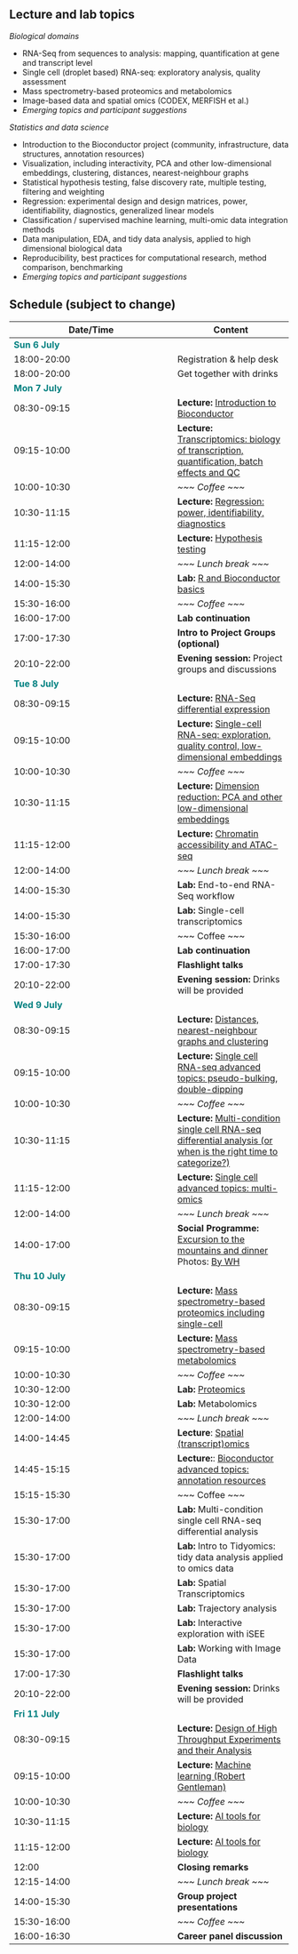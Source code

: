 ## Lecture and lab topics

*Biological domains*

-   RNA-Seq from sequences to analysis: mapping, quantification at gene and transcript level
-   Single cell (droplet based) RNA-seq: exploratory analysis, quality assessment
-   Mass spectrometry-based proteomics and metabolomics
-   Image-based data and spatial omics (CODEX, MERFISH et al.)
-   *Emerging topics and participant suggestions*

*Statistics and data science*

-   Introduction to the Bioconductor project (community, infrastructure, data structures, annotation resources)
-   Visualization, including interactivity, PCA and other low-dimensional embeddings, clustering, distances, nearest-neighbour graphs
-   Statistical hypothesis testing, false discovery rate, multiple testing, filtering and weighting
-   Regression: experimental design and design matrices, power, identifiability, diagnostics, generalized linear models
-   Classification / supervised machine learning, multi-omic data integration methods
-   Data manipulation, EDA, and tidy data analysis, applied to high dimensional biological data
-   Reproducibility, best practices for computational research, method comparison, benchmarking
-   *Emerging topics and participant suggestions*

## Schedule (subject to change)

| Date/Time                                 | Content                                                                                                                                      |
|------------------------------------------|------------------------------|
| <font color="teal">**Sun 6 July**</font>  |                                                                                                                                              |
| 18:00-20:00                               | Registration & help desk                                                                                                                     |
| 18:00-20:00                               | Get together with drinks                                                                                                                     |
| <font color="teal">**Mon 7 July**</font>  |                                                                                                                                              |
| 08:30-09:15                               | **Lecture:** [Introduction to Bioconductor](lectures/day1.qmd#intro)                                                                                                     |
| 09:15-10:00                               | **Lecture:** [Transcriptomics: biology of transcription, quantification, batch effects and QC](lectures/day1.qmd#transcriptomics)                                      |
| 10:00-10:30                               | *\~\~\~ Coffee \~\~\~*                                                                                                                       |
| 10:30-11:15                               | **Lecture:** [Regression: power, identifiability, diagnostics](lectures/day1.qmd#Regression)                                                                                 |
| 11:15-12:00                               | **Lecture:** [Hypothesis testing](lectures/day1.qmd#HT)                                                                                                               |
| 12:00-14:00                               | *\~\~\~ Lunch break \~\~\~*                                                                                                                  |
| 14:00-15:30                               | **Lab:** [R and Bioconductor basics](lab/1_intro-to-r-bioc.qmd#r-and-bioconductor-basics)                                                                                                           |
| 15:30-16:00                               | *\~\~\~ Coffee \~\~\~*                                                                                                                       |
| 16:00-17:00                               | **Lab continuation**                                                                                                                         |
| 17:00-17:30                               | **Intro to Project Groups (optional)**                                                                                                       |
| 20:10-22:00                               | **Evening session:** Project groups and discussions                                                                                          |
| <font color="teal">**Tue 8 July**</font>  |                                                                                                                                              |
| 08:30-09:15                               | **Lecture:** [RNA-Seq differential expression](lectures/day2.qmd#DE)                                                                                                  |
| 09:15-10:00                               | **Lecture:** [Single-cell RNA-seq: exploration, quality control, low-dimensional embeddings](lectures/day2.qmd#sceRNA)                                                    |
| 10:00-10:30                               | *\~\~\~ Coffee \~\~\~*                                                                                                                       |
| 10:30-11:15                               | **Lecture:** [Dimension reduction: PCA and other low-dimensional embeddings](lectures/day2.qmd#Dim-red)                                                                     |
| 11:15-12:00                               | **Lecture:** [Chromatin accessibility and ATAC-seq](lectures/day2.qmd#ATAC)                                                                                             |
| 12:00-14:00                               | *\~\~\~ Lunch break \~\~\~*                                                                                                                  |
| 14:00-15:30                               | **Lab:** End-to-end RNA-Seq workflow                                                                                                         |
| 14:00-15:30                               | **Lab:** Single-cell transcriptomics                                                                                                         |
| 15:30-16:00                               | \~\~\~ Coffee \~\~\~                                                                                                                         |
| 16:00-17:00                               | **Lab continuation**                                                                                                                         |
| 17:00-17:30                               | **Flashlight talks**                                                                                                                         |
| 20:10-22:00                               | **Evening session:** Drinks will be provided                                                                                                 |
| <font color="teal">**Wed 9 July**</font>  |                                                                                                                                              |
| 08:30-09:15                               | **Lecture:** [Distances, nearest-neighbour graphs and clustering](lectures/day3.qmd#NNG)                                                                              |
| 09:15-10:00                               | **Lecture:** [Single cell RNA-seq advanced topics: pseudo-bulking, double-dipping](lectures/day3.qmd#scRNA-adv)                                                            |
| 10:00-10:30                               | *\~\~\~ Coffee \~\~\~*                                                                                                                       |
| 10:30-11:15                               | **Lecture:** [Multi-condition single cell RNA-seq differential analysis (or when is the right time to categorize?)](lectures/day3.qmd#scRNA-DEA)                        |
| 11:15-12:00                               | **Lecture:** [Single cell advanced topics: multi-omics](lectures/day3.qmd#scRNA-adv2)                                                                                        |
| 12:00-14:00                               | *\~\~\~ Lunch break \~\~\~*                                                                                                                  |
| 14:00-17:00                               | **Social Programme:** [Excursion to the mountains and dinner](../about/#social) Photos: [By WH](https://photos.app.goo.gl/8SLt6fHGoGiTNEMT8) |
| <font color="teal">**Thu 10 July**</font> |                                                                                                                                              |
| 08:30-09:15                               | **Lecture:** [Mass spectrometry-based proteomics including single-cell](lectures/day4.qmd#proteomics)                                                                     |
| 09:15-10:00                               | **Lecture:** [Mass spectrometry-based metabolomics](lectures/day4.qmd#metabolomics)                                                                                             |
| 10:00-10:30                               | *\~\~\~ Coffee \~\~\~*                                                                                                                       |
| 10:30-12:00                               | **Lab:** [Proteomics](lab/4_mass-spec-prot.qmd#prot)                                                                                                                          |
| 10:30-12:00                               | **Lab:** Metabolomics                                                                                                                        |
| 12:00-14:00                               | *\~\~\~ Lunch break \~\~\~*                                                                                                                  |
| 14:00-14:45                               | **Lecture**: [Spatial (transcript)omics](lectures/day4.qmd#Spatial)                                                                                                        |
| 14:45-15:15                               | **Lecture:**: [Bioconductor advanced topics: annotation resources](lectures/day4.qmd#annotation)                                                                              |
| 15:15-15:30                               | \~\~\~ Coffee \~\~\~                                                                                                                         |
| 15:30-17:00                               | **Lab:** Multi-condition single cell RNA-seq differential analysis                                                                           |
| 15:30-17:00                               | **Lab:** Intro to Tidyomics: tidy data analysis applied to omics data                                                                        |
| 15:30-17:00                               | **Lab:** Spatial Transcriptomics                                                                                                             |
| 15:30-17:00                               | **Lab:** Trajectory analysis                                                                                                                 |
| 15:30-17:00                               | **Lab:** Interactive exploration with iSEE                                                                                                   |
| 15:30-17:00                               | **Lab:** Working with Image Data                                                                                                             |
| 17:00-17:30                               | **Flashlight talks**                                                                                                                         |
| 20:10-22:00                               | **Evening session:** Drinks will be provided                                                                                                 |
| <font color="teal">**Fri 11 July**</font> |                                                                                                                                              |
| 08:30-09:15                               | **Lecture:** [Design of High Throughput Experiments and their Analysis](lectures/day5.qmd#Design)                                                                          |
| 09:15-10:00                               | **Lecture:** [Machine learning (Robert Gentleman)](lectures/day5.qmd#ML)                                                                                               |
| 10:00-10:30                               | *\~\~\~ Coffee \~\~\~*                                                                                                                       |
| 10:30-11:15                               | **Lecture:** [AI tools for biology](lectures/day5.qmd#AI_1)                                                                                                              |
| 11:15-12:00                               | **Lecture:** [AI tools for biology](lectures/day5.qmd#AI_2)                                                                                                              |
| 12:00                                     | **Closing remarks**                                                                                                                          |
| 12:15-14:00                               | *\~\~\~ Lunch break \~\~\~*                                                                                                                  |
| 14:00-15:30                               | **Group project presentations**                                                                                                              |
| 15:30-16:00                               | *\~\~\~ Coffee \~\~\~*                                                                                                                       |
| 16:00-16:30                               | **Career panel discussion**                                                                                                                  |
